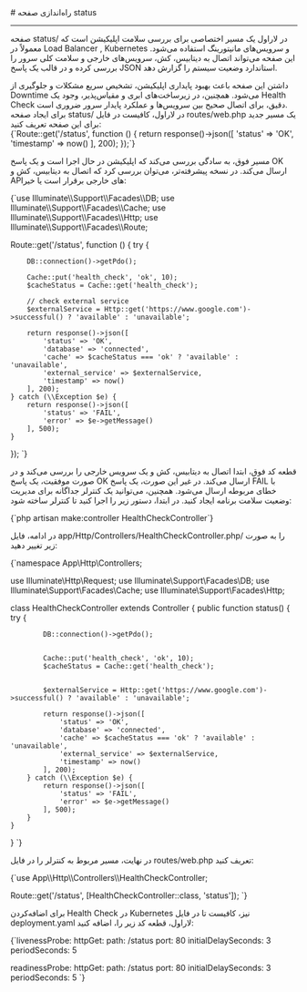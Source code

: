 

<Layout>
<Head>
<title>مستندات راه‌اندازی صفحه status در Laravel - لیارا</title>
<meta property="og:title" content="مستندات خدمات رایانش ابری لیارا" />
<meta property="og:description" content="مستندات مربوط به نحوه راه‌اندازی صفحه status در پلتفرم Laravel در لیارا"  />
<meta property="og:image" content="https://files.liara.ir/liara/logos/liara-poster.jpg" />
</Head>
# راه‌اندازی صفحه status
<hr className="mb-2" />

صفحه <Important>status/</Important> در لاراول یک مسیر اختصاصی برای بررسی سلامت اپلیکیشن است که معمولاً در Load Balancer , Kubernetes و سرویس‌های مانیتورینگ استفاده می‌شود. این صفحه می‌تواند اتصال به دیتابیس، کش، سرویس‌های خارجی و سلامت کلی سرور را بررسی کرده و در قالب یک پاسخ JSON استاندارد وضعیت سیستم را گزارش دهد. 

<div className="h-2" />
داشتن این صفحه باعث بهبود پایداری اپلیکیشن، تشخیص سریع مشکلات و جلوگیری از Downtime می‌شود. همچنین، در زیرساخت‌های ابری و مقیاس‌پذیر، وجود یک Health Check دقیق، برای اتصال صحیح بین سرویس‌ها و عملکرد پایدار سرور ضروری است.

<div className="h-2" />
برای ایجاد صفحه <Important>status/</Important> در لاراول، کافیست در فایل <Important>routes/web.php</Important> یک مسیر جدید برای این صفحه تعریف کنید:

<div className='h-2' />
<div dir="ltr">
<Highlight className="laravel">
{`Route::get('/status', function () {
    return response()->json([
        'status' => 'OK',
        'timestamp' => now()
    ], 200);
});`}
</Highlight>
</div>
<div className='h-2' />

مسیر فوق، به سادگی بررسی می‌کند که اپلیکیشن در حال اجرا است و یک پاسخ <Important>OK</Important> ارسال می‌کند.
در نسخه پیشرفته‌تر، می‌توان بررسی کرد که اتصال به دیتابیس، کش و APIهای خارجی برقرار است یا خیر:

<div className='h-2' />
<div dir="ltr">
<Highlight className="laravel">
{`use Illuminate\\Support\\Facades\\DB;
use Illuminate\\Support\\Facades\\Cache;
use Illuminate\\Support\\Facades\\Http;
use Illuminate\\Support\\Facades\\Route;

Route::get('/status', function () {
    try {
       
        DB::connection()->getPdo();

        Cache::put('health_check', 'ok', 10);
        $cacheStatus = Cache::get('health_check');

        // check external service
        $externalService = Http::get('https://www.google.com')->successful() ? 'available' : 'unavailable';

        return response()->json([
            'status' => 'OK',
            'database' => 'connected',
            'cache' => $cacheStatus === 'ok' ? 'available' : 'unavailable',
            'external_service' => $externalService,
            'timestamp' => now()
        ], 200);
    } catch (\\Exception $e) {
        return response()->json([
            'status' => 'FAIL',
            'error' => $e->getMessage()
        ], 500);
    }
});
`}
</Highlight>
</div>
<div className='h-2' />

قطعه کد فوق، ابتدا اتصال به دیتابیس، کش و یک سرویس خارجی را بررسی می‌کند و در صورت موفقیت، یک پاسخ <Important>OK</Important> ارسال می‌کند. در غیر این صورت، یک پاسخ <Important>FAIL</Important> با خطای مربوطه ارسال می‌شود.
همچنین، می‌توانید یک کنترلر جداگانه برای مدیریت وضعیت سلامت برنامه ایجاد کنید. در ابتدا، دستور 
زیر را اجرا کنید تا کنترلر ساخته شود:

<div className='h-2' />
<div dir="ltr">
<Highlight className="laravel">
{`php artisan make:controller HealthCheckController`}
</Highlight>
</div>
<div className='h-2' />

در ادامه، فایل <Important>app/Http/Controllers/HealthCheckController.php/</Important> را به صورت زیر تغییر دهید:
<div className='h-2' />
<div dir="ltr">
<Highlight className="bash">
{`<?php

namespace App\\Http\\Controllers;

use Illuminate\\Http\\Request;
use Illuminate\\Support\\Facades\\DB;
use Illuminate\\Support\\Facades\\Cache;
use Illuminate\\Support\\Facades\\Http;

class HealthCheckController extends Controller
{
    public function status()
    {
        try {
            
            DB::connection()->getPdo();

            
            Cache::put('health_check', 'ok', 10);
            $cacheStatus = Cache::get('health_check');

            
            $externalService = Http::get('https://www.google.com')->successful() ? 'available' : 'unavailable';

            return response()->json([
                'status' => 'OK',
                'database' => 'connected',
                'cache' => $cacheStatus === 'ok' ? 'available' : 'unavailable',
                'external_service' => $externalService,
                'timestamp' => now()
            ], 200);
        } catch (\\Exception $e) {
            return response()->json([
                'status' => 'FAIL',
                'error' => $e->getMessage()
            ], 500);
        }
    }
}
`}
</Highlight>
</div>
<div className='h-2' />

در نهایت، مسیر مربوط به کنترلر را در فایل <Important>routes/web.php</Important> تعریف کنید:

<div className='h-2' />
<div dir="ltr">
<Highlight className="laravel">
{`use App\\Http\\Controllers\\HealthCheckController;

Route::get('/status', [HealthCheckController::class, 'status']);
`}
</Highlight>
</div>
<div className='h-2' />

برای اضافه‌کردن Health Check در Kubernetes نیز، کافیست تا در فایل <Important>deployment.yaml</Important> لاراول، قطعه کد زیر را، اضافه کنید:

<div className='h-2' />
<div dir="ltr">
<Highlight className="yaml">
{`livenessProbe:
  httpGet:
    path: /status
    port: 80
  initialDelaySeconds: 3
  periodSeconds: 5

readinessProbe:
  httpGet:
    path: /status
    port: 80
  initialDelaySeconds: 3
  periodSeconds: 5
`}
</Highlight>
</div>
<div className='h-2' />


</Layout>